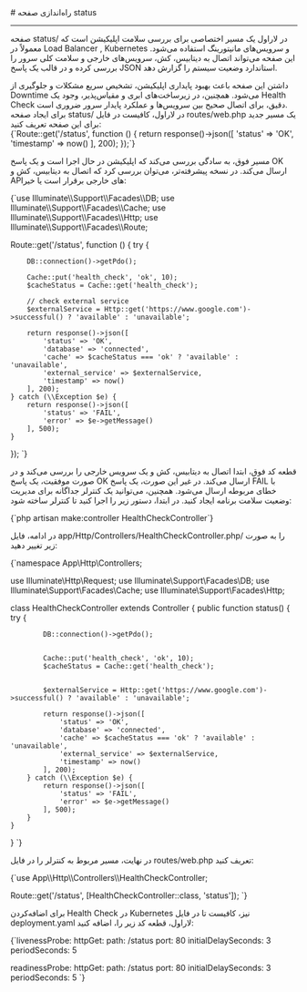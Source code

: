 

<Layout>
<Head>
<title>مستندات راه‌اندازی صفحه status در Laravel - لیارا</title>
<meta property="og:title" content="مستندات خدمات رایانش ابری لیارا" />
<meta property="og:description" content="مستندات مربوط به نحوه راه‌اندازی صفحه status در پلتفرم Laravel در لیارا"  />
<meta property="og:image" content="https://files.liara.ir/liara/logos/liara-poster.jpg" />
</Head>
# راه‌اندازی صفحه status
<hr className="mb-2" />

صفحه <Important>status/</Important> در لاراول یک مسیر اختصاصی برای بررسی سلامت اپلیکیشن است که معمولاً در Load Balancer , Kubernetes و سرویس‌های مانیتورینگ استفاده می‌شود. این صفحه می‌تواند اتصال به دیتابیس، کش، سرویس‌های خارجی و سلامت کلی سرور را بررسی کرده و در قالب یک پاسخ JSON استاندارد وضعیت سیستم را گزارش دهد. 

<div className="h-2" />
داشتن این صفحه باعث بهبود پایداری اپلیکیشن، تشخیص سریع مشکلات و جلوگیری از Downtime می‌شود. همچنین، در زیرساخت‌های ابری و مقیاس‌پذیر، وجود یک Health Check دقیق، برای اتصال صحیح بین سرویس‌ها و عملکرد پایدار سرور ضروری است.

<div className="h-2" />
برای ایجاد صفحه <Important>status/</Important> در لاراول، کافیست در فایل <Important>routes/web.php</Important> یک مسیر جدید برای این صفحه تعریف کنید:

<div className='h-2' />
<div dir="ltr">
<Highlight className="laravel">
{`Route::get('/status', function () {
    return response()->json([
        'status' => 'OK',
        'timestamp' => now()
    ], 200);
});`}
</Highlight>
</div>
<div className='h-2' />

مسیر فوق، به سادگی بررسی می‌کند که اپلیکیشن در حال اجرا است و یک پاسخ <Important>OK</Important> ارسال می‌کند.
در نسخه پیشرفته‌تر، می‌توان بررسی کرد که اتصال به دیتابیس، کش و APIهای خارجی برقرار است یا خیر:

<div className='h-2' />
<div dir="ltr">
<Highlight className="laravel">
{`use Illuminate\\Support\\Facades\\DB;
use Illuminate\\Support\\Facades\\Cache;
use Illuminate\\Support\\Facades\\Http;
use Illuminate\\Support\\Facades\\Route;

Route::get('/status', function () {
    try {
       
        DB::connection()->getPdo();

        Cache::put('health_check', 'ok', 10);
        $cacheStatus = Cache::get('health_check');

        // check external service
        $externalService = Http::get('https://www.google.com')->successful() ? 'available' : 'unavailable';

        return response()->json([
            'status' => 'OK',
            'database' => 'connected',
            'cache' => $cacheStatus === 'ok' ? 'available' : 'unavailable',
            'external_service' => $externalService,
            'timestamp' => now()
        ], 200);
    } catch (\\Exception $e) {
        return response()->json([
            'status' => 'FAIL',
            'error' => $e->getMessage()
        ], 500);
    }
});
`}
</Highlight>
</div>
<div className='h-2' />

قطعه کد فوق، ابتدا اتصال به دیتابیس، کش و یک سرویس خارجی را بررسی می‌کند و در صورت موفقیت، یک پاسخ <Important>OK</Important> ارسال می‌کند. در غیر این صورت، یک پاسخ <Important>FAIL</Important> با خطای مربوطه ارسال می‌شود.
همچنین، می‌توانید یک کنترلر جداگانه برای مدیریت وضعیت سلامت برنامه ایجاد کنید. در ابتدا، دستور 
زیر را اجرا کنید تا کنترلر ساخته شود:

<div className='h-2' />
<div dir="ltr">
<Highlight className="laravel">
{`php artisan make:controller HealthCheckController`}
</Highlight>
</div>
<div className='h-2' />

در ادامه، فایل <Important>app/Http/Controllers/HealthCheckController.php/</Important> را به صورت زیر تغییر دهید:
<div className='h-2' />
<div dir="ltr">
<Highlight className="bash">
{`<?php

namespace App\\Http\\Controllers;

use Illuminate\\Http\\Request;
use Illuminate\\Support\\Facades\\DB;
use Illuminate\\Support\\Facades\\Cache;
use Illuminate\\Support\\Facades\\Http;

class HealthCheckController extends Controller
{
    public function status()
    {
        try {
            
            DB::connection()->getPdo();

            
            Cache::put('health_check', 'ok', 10);
            $cacheStatus = Cache::get('health_check');

            
            $externalService = Http::get('https://www.google.com')->successful() ? 'available' : 'unavailable';

            return response()->json([
                'status' => 'OK',
                'database' => 'connected',
                'cache' => $cacheStatus === 'ok' ? 'available' : 'unavailable',
                'external_service' => $externalService,
                'timestamp' => now()
            ], 200);
        } catch (\\Exception $e) {
            return response()->json([
                'status' => 'FAIL',
                'error' => $e->getMessage()
            ], 500);
        }
    }
}
`}
</Highlight>
</div>
<div className='h-2' />

در نهایت، مسیر مربوط به کنترلر را در فایل <Important>routes/web.php</Important> تعریف کنید:

<div className='h-2' />
<div dir="ltr">
<Highlight className="laravel">
{`use App\\Http\\Controllers\\HealthCheckController;

Route::get('/status', [HealthCheckController::class, 'status']);
`}
</Highlight>
</div>
<div className='h-2' />

برای اضافه‌کردن Health Check در Kubernetes نیز، کافیست تا در فایل <Important>deployment.yaml</Important> لاراول، قطعه کد زیر را، اضافه کنید:

<div className='h-2' />
<div dir="ltr">
<Highlight className="yaml">
{`livenessProbe:
  httpGet:
    path: /status
    port: 80
  initialDelaySeconds: 3
  periodSeconds: 5

readinessProbe:
  httpGet:
    path: /status
    port: 80
  initialDelaySeconds: 3
  periodSeconds: 5
`}
</Highlight>
</div>
<div className='h-2' />


</Layout>